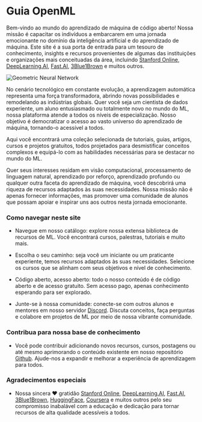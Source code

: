 # Guia OpenML

Bem-vindo ao mundo do aprendizado de máquina de código aberto! Nossa missão é capacitar os indivíduos a embarcarem em uma jornada emocionante no domínio da inteligência artificial e do aprendizado de máquina. Este site é a sua porta de entrada para um tesouro de conhecimento, insights e recursos provenientes de algumas das instituições e organizações mais conceituadas da área, incluindo [Stanford Online](https://online.stanford.edu/), [DeepLearning.AI](https://www.deeplearning.ai/), [Fast.AI](https://www.fast.ai/), [3Blue1Brown](https://www.youtube.com/@3blue1brown) e muitos outros.

![Geometric Neural Network](/static/img/neuralNetwork.png)

No cenário tecnológico em constante evolução, a aprendizagem automática representa uma força transformadora, abrindo novas possibilidades e remodelando as indústrias globais. Quer você seja um cientista de dados experiente, um aluno entusiasmado ou totalmente novo no mundo do ML, nossa plataforma atende a todos os níveis de especialização. Nosso objetivo é democratizar o acesso ao vasto universo do aprendizado de máquina, tornando-o acessível a todos.

Aqui você encontrará uma coleção selecionada de tutoriais, guias, artigos, cursos e projetos gratuitos, todos projetados para desmistificar conceitos complexos e equipá-lo com as habilidades necessárias para se destacar no mundo do ML.

Quer seus interesses residam em visão computacional, processamento de linguagem natural, aprendizado por reforço, aprendizado profundo ou qualquer outra faceta do aprendizado de máquina, você descobrirá uma riqueza de recursos adaptados às suas necessidades. Nossa missão não é apenas fornecer informações, mas promover uma comunidade de alunos que possam apoiar e inspirar uns aos outros nesta jornada emocionante.

### Como navegar neste site

- Navegue em nosso catálogo: explore nossa extensa biblioteca de recursos de ML. Você encontrará cursos, palestras, tutoriais e muito mais.

- Escolha o seu caminho: seja você um iniciante ou um praticante experiente, temos recursos adaptados às suas necessidades. Selecione os cursos que se alinham com seus objetivos e nível de conhecimento.

- Código aberto, acesso aberto: todo o nosso conteúdo é de código aberto e de acesso gratuito. Sem acesso pago, apenas conhecimento esperando para ser explorado.

- Junte-se à nossa comunidade: conecte-se com outros alunos e mentores em nosso servidor [Discord](https://discord.gg/vp4E46d3jB). Discuta conceitos, faça perguntas e colabore em projetos de ML por meio de nossa vibrante comunidade.

### Contribua para nossa base de conhecimento

- Você pode contribuir adicionando novos recursos, cursos, postagens ou até mesmo aprimorando o conteúdo existente em nosso repositório [Github](https://github.com/jiraiyahiddenleaf/freeML-course). Ajude-nos a expandir e melhorar a experiência de aprendizagem para todos.

### Agradecimentos especiais

- Nossa sincera ❤️ gratidão [Stanford Online](https://online.stanford.edu/), [DeepLearning.AI](https://www.deeplearning.ai/), [Fast.AI](https://www.fast.ai/), [3Blue1Brown](https://www.youtube.com/@3blue1brown), [HuggingFace](https://huggingface.co/), [Coursera](http://coursera.org/) e muitos outros pelo seu compromisso inabalável com a educação e dedicação para tornar recursos de alta qualidade acessíveis a todos.